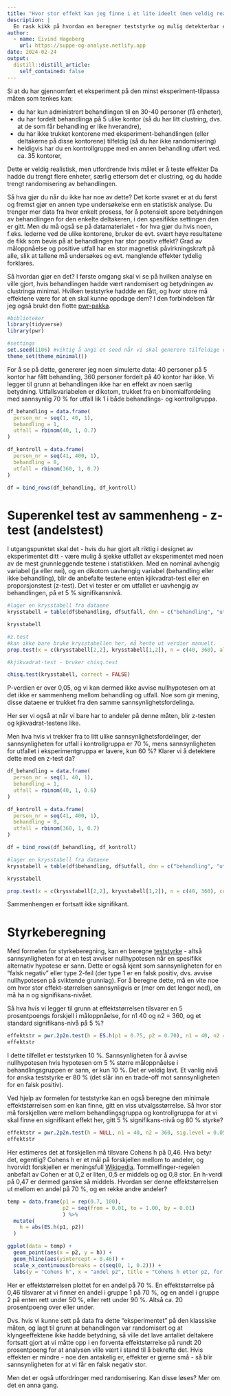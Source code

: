 ```yaml
---
title: "Hvor stor effekt kan jeg finne i et lite ideelt (men veldig realistisk) eksperiment?"
description: |
  En rask kikk på hvordan en beregner teststyrke og mulig detekterbar effektstørrelse i R.
author:
  - name: Eivind Hageberg
    url: https://suppe-og-analyse.netlify.app
date: 2024-02-24
output:
  distill::distill_article:
    self_contained: false
---
```


Si at du har gjennomført et eksperiment på den minst eksperiment-tilpassa måten som tenkes kan: 

- du har kun administrert behandlingen til en 30-40 personer (få enheter), 
- du har fordelt behandlinga på 5 ulike kontor (så du har litt clustring, dvs. at de som får behandling er like hverandre),
- du har ikke trukket kontorene med eksperiment-behandlingen (eller deltakerne på disse kontorene) tilfeldig (så du har ikke randomisering)
- heldigvis har du en kontrollgruppe med en annen behandling utført ved. ca. 35 kontorer, 

Dette er veldig realistisk, men utfordrende hvis målet er å teste effekter Da hadde du trengt flere enheter, særlig ettersom det er clustring, og du hadde trengt randomisering av behandlingen. 

Så hva gjør du når du ikke har noe av dette? Det korte svaret er at du først og fremst gjør en annen type undersøkelse enn en statistisk analyse. Du trenger mer data fra hver enkelt prosess, for å potensielt spore betydningen av behandlingen for den enkelte deltakeren, i den spesifikke settingen den er gitt. Men du må også se på datamaterialet - for hva gjør du hvis noen, f.eks. lederne ved de ulike kontorene, bruker de evt. svært høye resultatene de fikk som bevis på at behandlingen har stor positiv effekt? Grad av måloppnåelse og positive utfall har en stor magnetisk påvirkningskraft på alle, slik at tallene må undersøkes og evt. manglende effekter tydelig forklares. 

Så hvordan gjør en det? I første omgang skal vi se på hvilken analyse en ville gjort, hvis behandlingen hadde vært randomisert og betydningen av clustringa minimal. Hvilken teststyrke haddde en fått, og hvor store må effektene være for at en skal kunne oppdage dem? I den forbindelsen får jeg også brukt den flotte [pwr-pakka](https://cran.r-project.org/web/packages/pwr/vignettes/pwr-vignette.html).

```r
#biblioteker
library(tidyverse)
library(pwr)

#settings
set.seed(1106) #viktig å angi et seed når vi skal generere tilfeldige data
theme_set(theme_minimal())

```

For å se på dette, genererer jeg noen simulerte data: 40 personer på 5 kontor har fått behandling, 360 personer fordelt på 40 kontor har ikke. Vi legger til grunn at behandlingen ikke har en effekt av noen særlig betydning. Utfallsvariabelen er dikotom, trukket fra en binomialfordeling med sannsynlig 70 % for utfall lik 1 i både behandlings- og kontrollgruppa. 

```r
df_behandling = data.frame(
  person_nr = seq(1, 40, 1),
  behandling = 1,
  utfall = rbinom(40, 1, 0.7)
)

df_kontroll = data.frame(
  person_nr = seq(41, 400, 1),
  behandling = 0,
  utfall = rbinom(360, 1, 0.7)
)

df = bind_rows(df_behandling, df_kontroll)

```

# Superenkel test av sammenheng - z-test (andelstest)

I utgangspunktet skal det - hvis du har gjort alt riktig i designet av eksperimentet ditt - være mulig å sjekke utfallet av eksperimentet med noen av de mest grunnleggende testene i statistikken. Med en nominal avhengig variabel (ja eller nei), og en dikotom uavhengig variabel (behandling eller ikke behandling), blir de anbefalte testene enten kjikvadrat-test eller en proporsjonstest (z-test). Det vi tester er om utfallet er uavhengig av behandlingen, på et 5 % signifikansnivå.  

```r
#lager en krysstabell fra dataene
krysstabell = table(df$behandling, df$utfall, dnn = c("behandling", "utfall"))

krysstabell

#z.test
#kan ikke bare bruke krysstabellen her, må hente ut verdier manuelt.
prop.test(x = c(krysstabell[2,2], krysstabell[1,2]), n = c(40, 360), alternative = "two.sided", correct = FALSE)

#kjikvadrat-test - bruker chisq.test

chisq.test(krysstabell, correct = FALSE)

```
P-verdien er over 0,05, og vi kan dermed ikke avvise nullhypotesen om at det ikke er sammenheng mellom behandling og utfall. Noe som gir mening, disse dataene er trukket fra den samme sannsynlighetsfordelinga. 

Her ser vi også at når vi bare har to andeler på denne måten, blir z-testen og kjikvadrat-testene like. 

Men hva hvis vi trekker fra to litt ulike sannsynlighetsfordelinger, der sannsynligheten for utfall i kontrollgruppa er 70 %, mens sannsynligheten for utfallet i eksperimentgruppa er lavere, kun 60 %? Klarer vi å detektere dette med en z-test da?

```r
df_behandling = data.frame(
  person_nr = seq(1, 40, 1),
  behandling = 1,
  utfall = rbinom(40, 1, 0.6)
)

df_kontroll = data.frame(
  person_nr = seq(41, 400, 1),
  behandling = 0,
  utfall = rbinom(360, 1, 0.7)
)

df = bind_rows(df_behandling, df_kontroll)

#lager en krysstabell fra dataene
krysstabell = table(df$behandling, df$utfall, dnn = c("behandling", "utfall"))

krysstabell

prop.test(x = c(krysstabell[2,2], krysstabell[1,2]), n = c(40, 360), correct = FALSE)
```

Sammenhengen er fortsatt ikke signifikant. 

# Styrkeberegning

Med formelen for styrkeberegning, kan en beregne [teststyrke](https://en.wikipedia.org/wiki/Power_of_a_test) - altså sannsynligheten for at en test avviser nullhypotesen når en spesifikk alternativ hypotese er sann. Dette er også kjent som sannsynligheten for en "falsk negativ" eller type 2-feil (der type 1 er en falsk positiv, dvs. avvise nullhypotesen på sviktende grunnlag). For å beregne dette, må en vite noe om hvor stor effekt-størrelsen sannsynligvis er (mer om det lenger ned), en må ha n og signifikans-nivået.

Så hva hvis vi legger til grunn at effektstørrelsen tilsvarer en 5 prosentpoengs forskjell i måloppnåelse, for n1 40 og n2 = 360, og et standard signifikans-nivå på 5 %?

```r
effektstr = pwr.2p2n.test(h = ES.h(p1 = 0.75, p2 = 0.70), n1 = 40, n2 = 360, sig.level = 0.05)
effektstr
```

I dette tilfellet er teststyrken 10 %. Sannsynligheten for å avvise nullhypotesen hvis hypotesen om 5 % større måloppnåelse i behandlingsgruppen er sann, er kun 10 %. Det er veldig lavt. Et vanlig nivå for ønska teststyrke er 80 % (det slår inn en trade-off mot sannsynligheten for en falsk positiv).

Ved hjelp av formelen for teststyrke kan en også beregne den minimale effektstørrelsen som en kan finne, gitt en viss utvalgsstørrelse. Så hvor stor må forskjellen være mellom behandlingsgruppa og kontrollgruppa for at vi skal finne en signifikant effekt her, gitt 5 % signifikans-nivå og 80 % styrke?

```r
effektstr = pwr.2p2n.test(h = NULL, n1 = 40, n2 = 360, sig.level = 0.05, power = 0.8, alternative = "two.sided")
effektstr

```

Her estimeres det at forskjellen må tilsvare Cohens h på 0,46. Hva betyr det, egentlig? Cohens h er et mål på forskjellen mellom to andeler, og hvorvidt forskjellen er meningsfull [Wikipedia](https://en.wikipedia.org/wiki/Cohen%27s_h). Tommelfinger-regelen anbefalt av Cohen er at 0,2 er liten, 0,5 er middels og og 0,8 stor. En h-verdi på 0,47 er dermed ganske så middels. Hvordan ser denne effektstørrelsen ut mellom en andel på 70 %, og en rekke andre andeler?

```r
temp = data.frame(p1 = rep(0.7, 100), 
                  p2 = seq(from = 0.01, to = 1.00, by = 0.01)
                  ) %>% 
  mutate(
    h = abs(ES.h(p1, p2))
  )

ggplot(data = temp) +
  geom_point(aes(x = p2, y = h)) +
  geom_hline(aes(yintercept = 0.46)) +
  scale_x_continuous(breaks = c(seq(0, 1, 0.2))) +
  labs(y = "Cohens h", x = "andel p2", title = "Cohens h etter p2, for p1 på 70 %")

```

Her er effektstørrelsen plottet for en andel på 70 %. En effektstørrelse på 0,46 tilsvarer at vi finner en andel i gruppe 1 på 70 %, og en andel i gruppe 2 på enten rett under 50 %, eller rett under 90 %. Altså ca. 20 prosentpoeng over eller under.

Dvs. hvis vi kunne sett på data fra dette "eksperimentet" på den klassiske måten, og lagt til grunn at behandlingen var randomisert og at klyngeeffektene ikke hadde betydning, så ville det lave antallet deltakere fortsatt gjort at vi måtte opp i en forventa effektstørrelse på rundt 20 prosentpoeng for at analysen ville vært i stand til å bekrefte det. Hvis effekten er mindre - noe den antakelig er, effekter er gjerne små - så blir sannsynligheten for at vi får en falsk negativ stor.

Men det er også utfordringer med randomisering. Kan disse løses? Mer om det en anna gang.